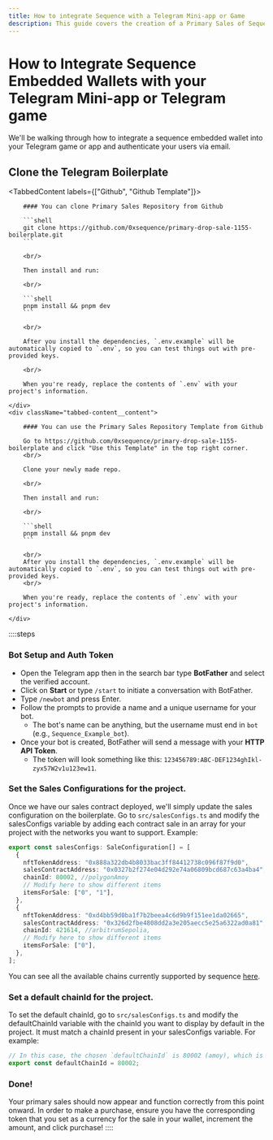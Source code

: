 ```yaml
---
title: How to integrate Sequence with a Telegram Mini-app or Game
description: This guide covers the creation of a Primary Sales of Sequence. It includes steps for create sales contract, create nft contract, create collection, wallet authentication, purchase and mint.
---
```



# How to Integrate Sequence Embedded Wallets with your Telegram Mini-app or Telegram game

We'll be walking through how to integrate a sequence embedded wallet into your Telegram game or app and authenticate your users via email.

## Clone the Telegram Boilerplate

<TabbedContent labels={["Github", "Github Template"]}>
    <div className="tabbed-content__content">

        #### You can clone Primary Sales Repository from Github

        ```shell
        git clone https://github.com/0xsequence/primary-drop-sale-1155-boilerplate.git
        ```

        <br/>

        Then install and run:

        <br/>

        ```shell
        pnpm install && pnpm dev
        ```

        <br/>

        After you install the dependencies, `.env.example` will be automatically copied to `.env`, so you can test things out with pre-provided keys.

        <br/>

        When you're ready, replace the contents of `.env` with your project's information.

    </div>
    <div className="tabbed-content__content">

        #### You can use the Primary Sales Repository Template from Github

        Go to https://github.com/0xsequence/primary-drop-sale-1155-boilerplate and click "Use this Template" in the top right corner.
        <br/>

        Clone your newly made repo.

        <br/>

        Then install and run:

        <br/>

        ```shell
        pnpm install && pnpm dev
        ```

        <br/>
        After you install the dependencies, `.env.example` will be automatically copied to `.env`, so you can test things out with pre-provided keys.
        <br/>

        When you're ready, replace the contents of `.env` with your project's information.

    </div>
</TabbedContent>

::::steps
### Bot Setup and Auth Token

- Open the Telegram app then in the search bar type **BotFather** and select the verified account.
- Click on **Start** or type `/start` to initiate a conversation with BotFather.
- Type `/newbot` and press Enter.
- Follow the prompts to provide a name and a unique username for your bot.
  - The bot's name can be anything, but the username must end in `bot` (e.g., `Sequence_Example_bot`).
- Once your bot is created, BotFather will send a message with your **HTTP API Token**.
  - The token will look something like this: `123456789:ABC-DEF1234ghIkl-zyx57W2v1u123ew11`.

### Set the Sales Configurations for the project.

Once we have our sales contract deployed, we'll simply update the sales configuration on the boilerplate. Go to `src/salesConfigs.ts` and modify the salesConfigs variable by adding each contract sale in an array for your project with the networks you want to support. Example:

```ts
export const salesConfigs: SaleConfiguration[] = [
  {
    nftTokenAddress: "0x888a322db4b8033bac3ff84412738c096f87f9d0",
    salesContractAddress: "0x0327b2f274e04d292e74a06809bcd687c63a4ba4",
    chainId: 80002, //polygonAmoy
    // Modify here to show different items
    itemsForSale: ["0", "1"],
  },
  {
    nftTokenAddress: "0xd4bb59d0ba1f7b2beea4c6d9b9f151ee1da02665",
    salesContractAddress: "0x326d2fbe4808dd2a3e205aecc5e25a6322ad0a81",
    chainId: 421614, //arbitrumSepolia,
    // Modify here to show different items
    itemsForSale: ["0"],
  },
];
```

<Callout type="info">
  You can see all the available chains currently supported by sequence <a href="/solutions/technical-references/chain-support" target="_blank" rel="noopener noreferrer" style={{ fontWeight: 700 }}>here</a>.
</Callout>

### Set a default chainId for the project.

To set the default chainId, go to `src/salesConfigs.ts` and modify the defaultChainId variable with the chainId you want to display by default in the project. It must match a chainId present in your salesConfigs variable. For example:

```ts
// In this case, the chosen `defaultChainId` is 80002 (amoy), which is present in the previously declared `salesConfigs` variable.
export const defaultChainId = 80002;
```

### Done!

Your primary sales should now appear and function correctly from this point onward. In order to make a purchase, ensure you have the corresponding token that you set as a currency for the sale in your wallet, increment the amount, and click purchase!
::::
